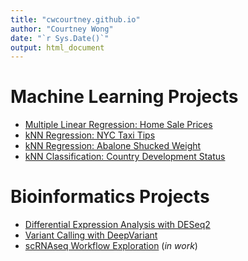 ---
title: "cwcourtney.github.io"
author: "Courtney Wong"
date: "`r Sys.Date()`"
output: html_document
---

# Machine Learning Projects

-   [Multiple Linear Regression: Home Sale Prices](./MachineLearning/MLE_HomeSalePrices.html)
-   [kNN Regression: NYC Taxi Tips](./MachineLearning/kNN_TaxiTips.html)
-   [kNN Regression: Abalone Shucked Weight](./MachineLearning/kNN_Abalone.html)
-   [kNN Classification: Country Development Status](./MachineLearning/kNN_CountryStatus.html)

# Bioinformatics Projects

-   [Differential Expression Analysis with DESeq2](./BINF/231004_DiffExpAnalysis/methodsResults.html)
-   [Variant Calling with DeepVariant](./BINF/231124_VariantCalling/MethodsVariantCalling.html)
-   [scRNAseq Workflow Exploration](./BINF/241204_scRNAseq/scRNAseq_workflow.html) (*in work*)